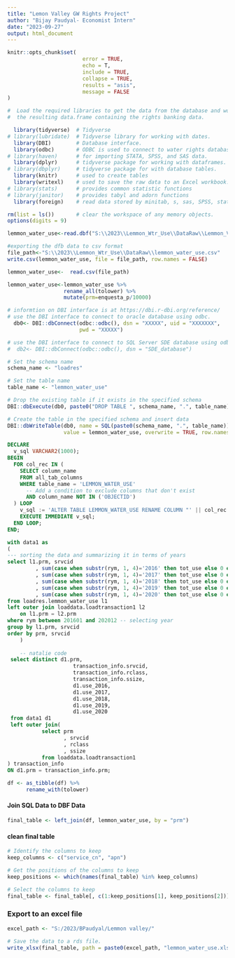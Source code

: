---
title: "Lemon Valley GW Rights Project"
author: "Bijay Paudyal- Economist Intern"
date: "2023-09-27"
output: html_document
---


<!-- Setup some global knitr options to control when source code is displayed -->
```{r , setup, include=F}
knitr::opts_chunk$set(
                        error = TRUE,
                        echo = T,
                        include = TRUE,
                        collapse = TRUE,
                        results = "asis",
                        message = FALSE
)
```
<!-- Set up the R working environment by loading libraries and working folder -->
```{r loadlibs, }
#  Load the required libraries to get the data from the database and work with
#  the resulting data.frame containing the rights banking data.

  library(tidyverse)  # Tidyverse
# library(lubridate)  # Tidyverse library for working with dates.
  library(DBI)        # Database interface.
  library(odbc)       # ODBC is used to connect to water rights database.
# library(haven)      # for importing STATA, SPSS, and SAS data.
  library(dplyr)      # tidyverse package for working with dataframes.
# library(dbplyr)     # tidyverse package for with database tables.
  library(knitr)      # used to create tables
  library(writexl)    # used to save the raw data to an Excel workbook.
# library(stats)      # provides common statistic functions
# library(janitor)    # provides tabyl and adorn functions
  library(foreign)    # read data stored by minitab, s, sas, SPSS, stata, Systat, weka, dbase

rm(list = ls())       # clear the workspace of any memory objects.
options(digits = 9)
```



```{r read_data_dbf}
lemmon_water_use<-read.dbf("S:\\2023\\Lemmon_Wtr_Use\\DataRaw\\Lemmon_Valley_Premise_20230911a.dbf")

```

```{r write_csv}
#exporting the dfb data to csv format
file_path<-"S:\\2023\\Lemmon_Wtr_Use\\DataRaw\\lemmon_water_use.csv"
write.csv(lemmon_water_use, file = file_path, row.names = FALSE)

lemmon_water_use<-  read.csv(file_path)

```



```{r rename_column}

lemmon_water_use<-lemmon_water_use %>% 
                  rename_all(tolower) %>% 
                  mutate(prm=enquesta_p/10000)

```


```{r db-connect, echo=FALSE}

# informtion on DBI interface is at https://dbi.r-dbi.org/reference/
# use the DBI interface to connect to oracle database using odbc.
  db0<- DBI::dbConnect(odbc::odbc(), dsn = "XXXXX", uid = "XXXXXXX", 
                       pwd = "XXXXX")

# use the DBI interface to connect to SQL Server SDE database using odbc.
#  db2<- DBI::dbConnect(odbc::odbc(), dsn = "SDE_database")


```




```{r upload_to_server}

# Set the schema name
schema_name <- "loadres"

# Set the table name
table_name <- "lemmon_water_use"

# Drop the existing table if it exists in the specified schema
DBI::dbExecute(db0, paste0("DROP TABLE ", schema_name, ".", table_name))

# Create the table in the specified schema and insert data
DBI::dbWriteTable(db0, name = SQL(paste0(schema_name, ".", table_name)), 
                  value = lemmon_water_use, overwrite = TRUE, row.names = FALSE)


```



```{sql connection=db0}

DECLARE
  v_sql VARCHAR2(1000);
BEGIN
  FOR col_rec IN (
    SELECT column_name 
    FROM all_tab_columns
    WHERE table_name = 'LEMMON_WATER_USE'
      -- Add a condition to exclude columns that don't exist
      AND column_name NOT IN ('OBJECTID')
  ) LOOP
    v_sql := 'ALTER TABLE LEMMON_WATER_USE RENAME COLUMN "' || col_rec.column_name || '" TO ' || UPPER(col_rec.column_name);
    EXECUTE IMMEDIATE v_sql;
  END LOOP;
END;


```



```{sql, connection=db0, output.var="df"}

with data1 as
(
--- sorting the data and summarizing it in terms of years
select l1.prm, srvcid
         , sum(case when substr(rym, 1, 4)='2016' then tot_use else 0 end) as use_2016
         , sum(case when substr(rym, 1, 4)='2017' then tot_use else 0 end) as use_2017
         , sum(case when substr(rym, 1, 4)='2018' then tot_use else 0 end) as use_2018
         , sum(case when substr(rym, 1, 4)='2019' then tot_use else 0 end) as use_2019
         , sum(case when substr(rym, 1, 4)='2020' then tot_use else 0 end) as use_2020
from loadres.lemmon_water_use l1
left outer join loaddata.loadtransaction1 l2
    on l1.prm = l2.prm
where rym between 201601 and 202012 -- selecting year
group by l1.prm, srvcid
order by prm, srvcid
    )
    
    -- natalie code
 select distinct d1.prm,
                     transaction_info.srvcid,
                     transaction_info.rclass,
                     transaction_info.ssize,
                     d1.use_2016,
                     d1.use_2017,
                     d1.use_2018,
                     d1.use_2019,
                     d1.use_2020 
 from data1 d1
 left outer join(
           select prm
                  , srvcid
                  , rclass
                  , ssize  
           from loaddata.loadtransaction1 
) transaction_info 
ON d1.prm = transaction_info.prm;

```



```{r rename_col}
df <- as_tibble(df) %>% 
      rename_with(tolower)
```


#### Join SQL Data to DBF Data

```{r joining_data}
final_table <- left_join(df, lemmon_water_use, by = "prm")

```


#### clean final table

```{r cleaning_table}
# Identify the columns to keep
keep_columns <- c("service_cn", "apn")

# Get the positions of the columns to keep
keep_positions <- which(names(final_table) %in% keep_columns)

# Select the columns to keep
final_table <- final_table[, c(1:keep_positions[1], keep_positions[2])]


```


### Export to an excel file

```{r}  
excel_path <- "S:/2023/BPaudyal/Lemmon valley/"
  
# Save the data to a rds file.
write_xlsx(final_table, path = paste0(excel_path, "lemmon_water_use.xlsx"))
  
```






